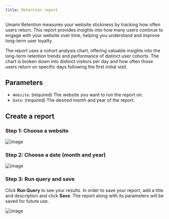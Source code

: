 ```yaml
---
title: Retention report
---
```


Umami Retention measures your website stickiness by tracking how often users return.
This report provides insights into how many users continue to engage with your website over time, helping you understand and improve long-term user loyalty.

The report uses a cohort analysis chart, offering valuable insights into the long-term retention trends and performance of distinct user cohorts.
The chart is broken down into distinct visitors per day and how often those users return on specific days following the first initial visit.

## Parameters

- `Website`: (required) The website you want to run the report on.
- `Date`: (required) The desired month and year of the report.

## Create a report

### Step 1: Choose a website

![image](/images/docs/v2/retention-website.png)

### Step 2: Choose a date (month and year)

![image](/images/docs/v2/retention-date.png)

### Step 3: Run query and save

Click **Run Query** to see your results. In order to save your report, add a title and description and click **Save**.
The report along with its parameters will be saved for future use.

![image](/images/docs/v2/retention-details.png)
